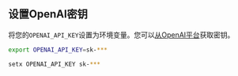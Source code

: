 ## 设置OpenAI密钥

将您的`OPENAI_API_KEY`设置为环境变量。您可以[从OpenAI平台](https://platform.openai.com/account/api-keys)获取密钥。

<CodeGroup>

```bash Mac
export OPENAI_API_KEY=sk-***
```

```bash Windows
setx OPENAI_API_KEY sk-***
```

</CodeGroup>